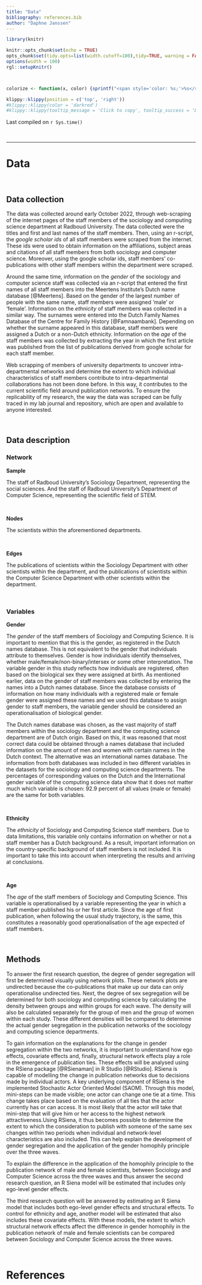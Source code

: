 ```yaml
---
title: "Data"
bibliography: references.bib
author: "Daphne Janssen"
---
```




```r
library(knitr)

knitr::opts_chunk$set(echo = TRUE)
opts_chunk$set(tidy.opts=list(width.cutoff=100),tidy=TRUE, warning = FALSE, message = FALSE,comment = "#>", cache=TRUE, class.source=c("test"), class.output=c("test2"))
options(width = 100)
rgl::setupKnitr()



colorize <- function(x, color) {sprintf("<span style='color: %s;'>%s</span>", color, x) }

```

```r
klippy::klippy(position = c('top', 'right'))
#klippy::klippy(color = 'darkred')
#klippy::klippy(tooltip_message = 'Click to copy', tooltip_success = 'Done')
```

Last compiled on `r Sys.time()`

<!---
Last compiled on `r format(Sys.time(), '%B, %Y')`
--->

<br>

----

# Data 

<br>

## Data collection

The data was collected around early October 2022, through web-scraping of the internet pages of the staff members of the sociology and computing science department at Radboud University. The data collected were the titles and first and last names of the staff members. Then, using an r-script, the *google scholar ids* of all staff members were scraped from the internet. These ids were used to obtain information on the affiliations, subject areas and citations of all staff members from both sociology and computer science. Moreover, using the google scholar ids, staff members' co-publications with other staff members within the department were scraped.

Around the same time, information on the *gender* of the sociology and computer science staff was collected via an r-script that entered the first names of all staff members into the Meertens Institute's Dutch name database [@Meertens]. Based on the gender of the largest number of people with the same name, staff members were assigned 'male' or 'female'. Information on the *ethnicity* of staff members was collected in a similar way. The surnames were entered into the Dutch Family Names Database of the Centre for Family History [@Famnaambank]. Depending on whether the surname appeared in this database, staff members were assigned a Dutch or a non-Dutch ethnicity. Information on the *age* of the staff members was collected by extracting the year in which the first article was published from the list of publications derived from google scholar for each staff member. 

Web scrapping of members of university departments to uncover intra-departmental networks and determine the extent to which individual characteristics of staff members contribute to intra-departmental collaborations has not been done before. In this way, it contributes to the current scientific field around publication networks. To ensure the replicability of my research, the way the data was scraped can be fully traced in my lab journal and repository, which are open and available to anyone interested.

<br>

## Data description

### Network 

**Sample**

The staff of Radboud University's Sociology Department, representing the social sciences. And the staff of Radboud University's Department of Computer Science, representing the scientific field of STEM.

<br>

**Nodes**

The scientists within the aforementioned departments.

<br>

**Edges**

The publications of scientists within the Sociology Department with other scientists within the department, and the publications of scientists within the Computer Science Department with other scientists within the department.

<br>

### Variables 

**Gender** 

The *gender* of the staff members of Sociology and Computing Science. It is important to mention that this is the gender, as registered in the Dutch names database. This is not equivalent to the gender that individuals attribute to themselves. Gender is how individuals identify themselves, whether male/female/non-binary/intersex or some other interpretation. The variable gender in this study reflects how individuals are registered, often based on the biological sex they were assigned at birth. As mentioned earlier, data on the gender of staff members was collected by entering the names into a Dutch names database. Since the database consists of information on how many individuals with a registered male or female gender were assigned these names and we used this database to assign gender to staff members, the variable gender should be considered an operationalisation of biological gender. 

The Dutch names database was chosen, as the vast majority of staff members within the sociology department and the computing science department are of Dutch origin. Based on this, it was reasoned that most correct data could be obtained through a names database that included information on the amount of men and women with certain names in the Dutch context. The alternative was an international names database. The information from both databases was included in two different variables in the datasets for the sociology and computing science departments. The percentages of corresponding values on the Dutch and the International gender variable of the computing science data show that it does not matter much which variable is chosen: 92.9 percent of all values (male or female) are the same for both variables.

<br>

**Ethnicity**

The *ethnicity* of Sociology and Computing Science staff members. Due to data limitations, this variable only contains information on whether or not a staff member has a Dutch background. As a result, important information on the country-specific background of staff members is not included. It is important to take this into account when interpreting the results and arriving at conclusions.

<br>

**Age**

The *age* of the staff members of Sociology and Computing Science. This variable is operationalised by a variable representing the year in which a staff member published his or her first article. Since the age of first publication, when following the usual study trajectory, is the same, this constitutes a reasonably good operationalisation of the age expected of staff members.  

<br>

## Methods

To answer the first research question, the degree of gender segregation will first be determined visually using network plots. These network plots are undirected because the co-publications that make up our data can only operationalise undirected ties. Next, the degree of sex segregation will be determined for both sociology and computing science by calculating the density between groups and within groups for each wave. The density will also be calculated separately for the group of men and the group of women within each study. These different densities will be compared to determine the actual gender segregation in the publication networks of the sociology and computing science departments. 

To gain information on the explanations for the change in gender segregation within the two networks, it is important to understand how ego effects, covariate effects and, finally, structural network effects play a role in the emergence of publication ties. These effects will be analysed using the RSiena package [@RSienaman] in R Studio [@RStudio]. RSiena is capable of modelling the change in publication networks due to decisions made by individual actors. A key underlying component of RSiena is the implemented Stochastic Actor Oriented Model (SAOM). Through this model, mini-steps can be made visible; one actor can change one tie at a time. This change takes place based on the evaluation of all ties that the actor currently has or can access. It is most likely that the actor will take that mini-step that will give him or her access to the highest network attractiveness.Using RSiena, it thus becomes possible to determine the extent to which the consideration to publish with someone of the same sex changes within two periods when individual and network-level characteristics are also included. This can help explain the development of gender segregation and the application of the gender homophily principle over the three waves. 

To explain the difference in the application of the homophily principle to the publication network of male and female scientists, between Sociology and Computer Science across the three waves and thus answer the second research question, an R Siena model will be estimated that includes only ego-level gender effects.

The third research question will be answered by estimating an R Siena model that includes both ego-level gender effects and structural effects. To control for ethnicity and age, another model will be estimated that also includes these covariate effects. With these models, the extent to which structural network effects affect the difference in gender homophily in the publication network of male and female scientists can be compared between Sociology and Computer Science across the three waves.

<br>

# References
